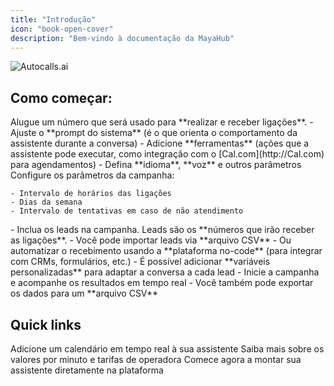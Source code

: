 ```yaml
---
title: "Introdução"
icon: "book-open-cover"
description: "Bem-vindo à documentação da MayaHub"
---
```


<img
  className="hidden dark:block"
  src="https://autocalls.ai/ogimage-en.jpg"
  alt="Autocalls.ai"
/>

## Como começar:

<Steps>
  <Step title="Rent a phone number">
    Alugue um número que será usado para **realizar e receber ligações**.
  </Step>
  <Step title="Create an assistant">
    - Ajuste o **prompt do sistema** (é o que orienta o comportamento da assistente durante a conversa)
    - Adicione **ferramentas** (ações que a assistente pode executar, como integração com o [Cal.com](http://Cal.com) para agendamentos)
    - Defina **idioma**, **voz** e outros parâmetros
  </Step>
  <Step title="Create a campaign">
    Configure os parâmetros da campanha:

    - Intervalo de horários das ligações
    - Dias da semana
    - Intervalo de tentativas em caso de não atendimento
  </Step>
  <Step title="Add leads">
    - Inclua os leads na campanha. Leads são os **números que irão receber as ligações**.
      - Você pode importar leads via **arquivo CSV**
      - Ou automatizar o recebimento usando a **plataforma no-code** (para integrar com CRMs, formulários, etc.)
      - É possível adicionar **variáveis personalizadas** para adaptar a conversa a cada lead
  </Step>
  <Step title="Run the campaign">
    - Inicie a campanha e acompanhe os resultados em tempo real
    - Você também pode exportar os dados para um **arquivo CSV**
  </Step>
</Steps>

## Quick links

<CardGroup cols={3}>
  <Card title="Add Cal.com tool" icon="arrow-up-right-from-square" href="tools/cal-com">
    Adicione um calendário em tempo real à sua assistente
  </Card>
  <Card title="Costs" icon="arrow-up-right-from-square" href="costs">
    Saiba mais sobre os valores por minuto e tarifas de operadora
  </Card>
  <Card title="Go to the platform" icon="arrow-up-right-from-square" href="https://app.autocalls.ai/">
    Comece agora a montar sua assistente diretamente na plataforma
  </Card>
</CardGroup>